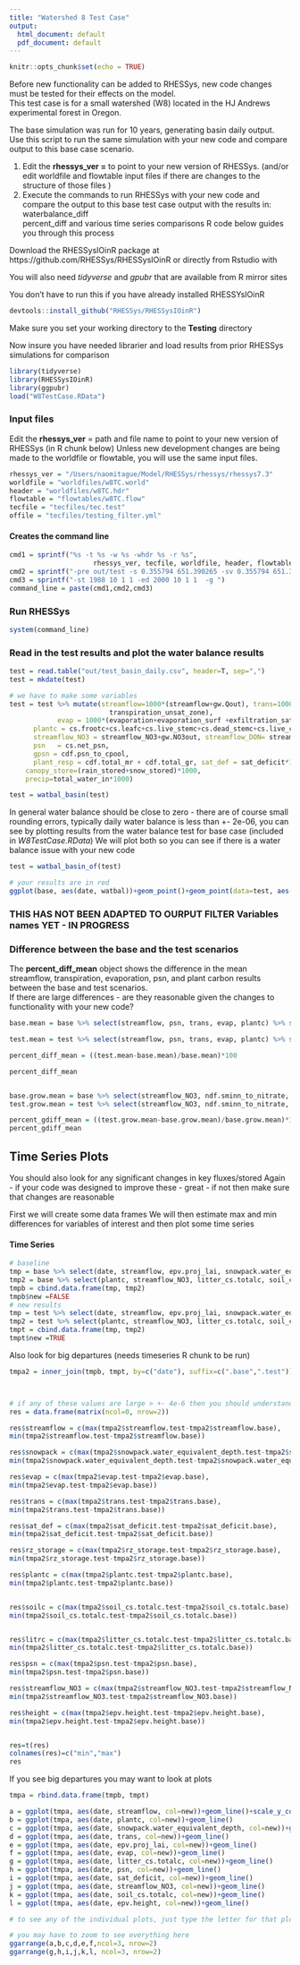 ```yaml
---
title: "Watershed 8 Test Case"
output:
  html_document: default
  pdf_document: default
---
```


```r
knitr::opts_chunk$set(echo = TRUE)

```
Before new functionality can be added to RHESSys, new code changes must be tested for their effects on the model.    
This test case is for a small watershed (W8) located in the HJ Andrews experimental forest in Oregon.

The base simulation was run for 10 years, generating basin daily output.
Use this script to run the same simulation with your new code and compare output to this base case scenario. 

1. Edit the **rhessys_ver =** to point to your new version of RHESSys.
   (and/or edit worldfile and flowtable input files if there are changes to the structure of those files )
2. Execute the commands to run RHESSys with your new code and compare the output to this base test case output with the results in:
waterbalance_diff    
percent_diff
and various time series comparisons 
R code below guides you through this process

Download the RHESSysIOinR package at https://github.com/RHESSys/RHESSysIOinR
or directly from Rstudio with

You will also need *tidyverse* and *gpubr* that are available from R mirror sites

You don't have to run this if you have already installed RHESSYsIOinR
```r
devtools::install_github("RHESSys/RHESSysIOinR")
```

Make sure you set your working directory to the **Testing** directory

Now insure you have needed librarier and load results from prior RHESSys simulations for comparison
```r

library(tidyverse)
library(RHESSysIOinR)
library(ggpubr)
load("W8TestCase.RData")
```



### Input files    
Edit the **rhessys_ver** = path and file name to point to your new version of RHESSys    (in R chunk below)
Unless new development changes are being made to the worldfile or flowtable, you will use the same input files.

```r

rhessys_ver = "/Users/naomitague/Model/RHESSys/rhessys/rhessys7.3"
worldfile = "worldfiles/w8TC.world"
header = "worldfiles/w8TC.hdr"
flowtable = "flowtables/w8TC.flow"
tecfile = "tecfiles/tec.test"
offile = "tecfiles/testing_filter.yml"
```
#### Creates the command line
```r

cmd1 = sprintf("%s -t %s -w %s -whdr %s -r %s",
                     rhessys_ver, tecfile, worldfile, header, flowtable)
cmd2 = sprintf("-pre out/test -s 0.355794 651.390265 -sv 0.355794 651.390265 -svalt 1.083102 1.193924, -gw 0.116316 0.916922 -of %s", offile)
cmd3 = sprintf("-st 1988 10 1 1 -ed 2000 10 1 1  -g ")
command_line = paste(cmd1,cmd2,cmd3)
```

### Run RHESSys
```r
system(command_line)
```

### Read in the test results and plot the water balance results


```r
test = read.table("out/test_basin_daily.csv", header=T, sep=",")
test = mkdate(test)

# we have to make some variables
test = test %>% mutate(streamflow=1000*(streamflow+gw.Qout), trans=1000*(transpiration_sat_zone+
                         transpiration_unsat_zone), 
            evap = 1000*(evaporation+evaporation_surf +exfiltration_sat_zone+exfiltration_unsat_zone), 
      plantc = cs.frootc+cs.leafc+cs.live_stemc+cs.dead_stemc+cs.live_crootc+cs.dead_crootc,
      streamflow_NO3 = streamflow_NO3+gw.NO3out, streamflow_DON= streamflow_DON+gw.DONout, 
      psn   = cs.net_psn,
      gpsn = cdf.psn_to_cpool,
      plant_resp = cdf.total_mr + cdf.total_gr, sat_def = sat_deficit*1000, rz_storage=rz_storage*1000, snowpack=snowpack.water_equivalent_depth*1000, unsat_stor=unsat_storage*1000, litter_store=litter.rain_stored*1000,
    canopy_store=(rain_stored+snow_stored)*1000, 
    precip=total_water_in*1000)

test = watbal_basin(test)
```

In general water balance should be close to zero - there are of course small rounding errors, typically daily water balance is less than +- 2e-06, you can see by plotting results from the water balance test for base case (included in *W8TestCase.RData*)
We will plot both so you can see if there is a water balance issue with your new code

```r
test = watbal_basin_of(test)

# your results are in red
ggplot(base, aes(date, watbal))+geom_point()+geom_point(data=test, aes(date, watbal), col="red", alpha=0.4)

```
### THIS HAS NOT BEEN ADAPTED TO OURPUT FILTER Variables names YET - IN PROGRESS
### Difference between the base and the test scenarios     
The **percent_diff_mean** object shows the difference in the mean streamflow, transpiration, evaporation, psn, and plant carbon results between the base and test scenarios.     
If there are large differences - are they reasonable given the changes to functionality with your new code?

```r

base.mean = base %>% select(streamflow, psn, trans, evap, plantc) %>% summarize_if(is.numeric, mean)

test.mean = test %>% select(streamflow, psn, trans, evap, plantc) %>% summarize_if(is.numeric, mean)

percent_diff_mean = ((test.mean-base.mean)/base.mean)*100

percent_diff_mean


base.grow.mean = base %>% select(streamflow_NO3, ndf.sminn_to_nitrate, ndf.denitrif, plant_resp, gpsn, soil_cs.totalc, litter_cs.totalc) %>% summarize_if(is.numeric, mean)
test.grow.mean = test %>% select(streamflow_NO3, ndf.sminn_to_nitrate, ndf.denitrif, plant_resp, gpsn, soil_cs.totalc, litter_cs.totalc) %>% summarize_if(is.numeric, mean)

percent_gdiff_mean = ((test.grow.mean-base.grow.mean)/base.grow.mean)*100
percent_gdiff_mean

```

## Time Series Plots

You should also look for any significant changes in key fluxes/stored
Again - if your code was designed to improve these - great - if not then make sure that changes are reasonable

First we will create some data frames 
We will then   estimate max and min differences for variables of interest
and then plot some time series

####  Time Series


```r

# baseline 
tmp = base %>% select(date, streamflow, epv.proj_lai, snowpack.water_equivalent_depth, psn, sat_deficit, rz_storage, trans, evap, epv.height)
tmp2 = base %>% select(plantc, streamflow_NO3, litter_cs.totalc, soil_cs.totalc, gpsn, plant_resp, ndf.sminn_to_nitrate, ndf.denitrif)
tmpb = cbind.data.frame(tmp, tmp2)
tmpb$new =FALSE
# new results
tmp = test %>% select(date, streamflow, epv.proj_lai, snowpack.water_equivalent_depth, psn, sat_deficit, rz_storage, trans, evap, epv.height)
tmp2 = test %>% select(plantc, streamflow_NO3, litter_cs.totalc, soil_cs.totalc, gpsn, plant_resp, ndf.sminn_to_nitrate, ndf.denitrif)
tmpt = cbind.data.frame(tmp, tmp2)
tmpt$new =TRUE
```
Also look for big departures (needs timeseries R chunk to be run)

```r
tmpa2 = inner_join(tmpb, tmpt, by=c("date"), suffix=c(".base",".test"))



# if any of these values are large > +- 4e-6 then you should understand the reason 
res = data.frame(matrix(ncol=0, nrow=2))

res$streamflow = c(max(tmpa2$streamflow.test-tmpa2$streamflow.base),
min(tmpa2$streamflow.test-tmpa2$streamflow.base))

res$snowpack = c(max(tmpa2$snowpack.water_equivalent_depth.test-tmpa2$snowpack.water_equivalent_depth.base),
min(tmpa2$snowpack.water_equivalent_depth.test-tmpa2$snowpack.water_equivalent_depth.base))

res$evap = c(max(tmpa2$evap.test-tmpa2$evap.base),
min(tmpa2$evap.test-tmpa2$evap.base))

res$trans = c(max(tmpa2$trans.test-tmpa2$trans.base),
min(tmpa2$trans.test-tmpa2$trans.base))

res$sat_def = c(max(tmpa2$sat_deficit.test-tmpa2$sat_deficit.base),
min(tmpa2$sat_deficit.test-tmpa2$sat_deficit.base))

res$rz_storage = c(max(tmpa2$rz_storage.test-tmpa2$rz_storage.base),
min(tmpa2$rz_storage.test-tmpa2$rz_storage.base))

res$plantc = c(max(tmpa2$plantc.test-tmpa2$plantc.base),
min(tmpa2$plantc.test-tmpa2$plantc.base))


res$soilc = c(max(tmpa2$soil_cs.totalc.test-tmpa2$soil_cs.totalc.base),
min(tmpa2$soil_cs.totalc.test-tmpa2$soil_cs.totalc.base))


res$litrc = c(max(tmpa2$litter_cs.totalc.test-tmpa2$litter_cs.totalc.base),
min(tmpa2$litter_cs.totalc.test-tmpa2$litter_cs.totalc.base))

res$psn = c(max(tmpa2$psn.test-tmpa2$psn.base),
min(tmpa2$psn.test-tmpa2$psn.base))

res$streamflow_NO3 = c(max(tmpa2$streamflow_NO3.test-tmpa2$streamflow_NO3.base),
min(tmpa2$streamflow_NO3.test-tmpa2$streamflow_NO3.base))

res$height = c(max(tmpa2$epv.height.test-tmpa2$epv.height.base),
min(tmpa2$epv.height.test-tmpa2$epv.height.base))


res=t(res)
colnames(res)=c("min","max")
res
```

If you see big departures you may want to look at plots

```r
tmpa = rbind.data.frame(tmpb, tmpt)

a = ggplot(tmpa, aes(date, streamflow, col=new))+geom_line()+scale_y_continuous(trans="log")
b = ggplot(tmpa, aes(date, plantc, col=new))+geom_line()
c = ggplot(tmpa, aes(date, snowpack.water_equivalent_depth, col=new))+geom_line()
d = ggplot(tmpa, aes(date, trans, col=new))+geom_line()
e = ggplot(tmpa, aes(date, epv.proj_lai, col=new))+geom_line()
f = ggplot(tmpa, aes(date, evap, col=new))+geom_line()
g = ggplot(tmpa, aes(date, litter_cs.totalc, col=new))+geom_line()
h = ggplot(tmpa, aes(date, psn, col=new))+geom_line()
i = ggplot(tmpa, aes(date, sat_deficit, col=new))+geom_line()
j = ggplot(tmpa, aes(date, streamflow_NO3, col=new))+geom_line()
k = ggplot(tmpa, aes(date, soil_cs.totalc, col=new))+geom_line()
l = ggplot(tmpa, aes(date, epv.height, col=new))+geom_line()

# to see any of the individual plots, just type the letter for that plot

# you may have to zoom to see everything here
ggarrange(a,b,c,d,e,f,ncol=3, nrow=2)
ggarrange(g,h,i,j,k,l, ncol=3, nrow=2)
```



